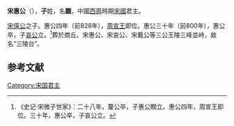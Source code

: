 '''宋惠公'''（{{bd|？||前800年|catIdx=Z}}），'''子'''姓，名'''覵'''，中國[[西周|西周]]時期[[宋國|宋國]]君主。

[[宋僖公|宋僖公]]之子。惠公四年（前828年），[[周宣王|周宣王]]即位。惠公三十年（前800年），惠公卒，子[[宋哀公|哀公]]立。<ref>《史记·宋微子世家》：二十八年，釐公卒，子惠公瞤立。惠公四年，周宣王即位。三十年，惠公卒，子哀公立。</ref>葬於商丘。宋惠公、宋哀公、宋戴公等三公王陵三峰並峙，故名“三陵台”。

==参考文献==
{{reflist}}

{{中国皇帝|父[[宋僖公|宋僖公]]|子[[宋哀公|宋哀公]]|[[宋国|宋国君主]]|前830年—前800年}}
{{宋国君主}}
[[Category:宋国君主|Category:宋国君主]]